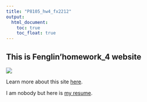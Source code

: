 ```yaml
---
title: "P8105_hw4_fx2212"
output: 
  html_document:
    toc: true
    toc_float: true
---
```

## This is Fenglin'homework_4 website

![](images/museum_cat.jpeg)

Learn more about this site [here](about.html).

I am nobody but here is [my resume](resume.html).



